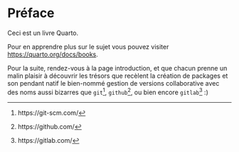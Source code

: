 # Préface {.unnumbered}

Ceci est un livre Quarto.

Pour en apprendre plus sur le sujet vous pouvez visiter <https://quarto.org/docs/books>.

Pour la suite, rendez-vous à la page introduction, et que chacun prenne un malin plaisir à découvrir les trésors que recèlent la création de packages et son pendant natif le bien-nommé gestion de versions collaborative avec des noms aussi bizarres que `git`^[https://git-scm.com/], `github`^[https://github.com/], ou bien encore `gitlab`^[https://gitlab.com/] :)
